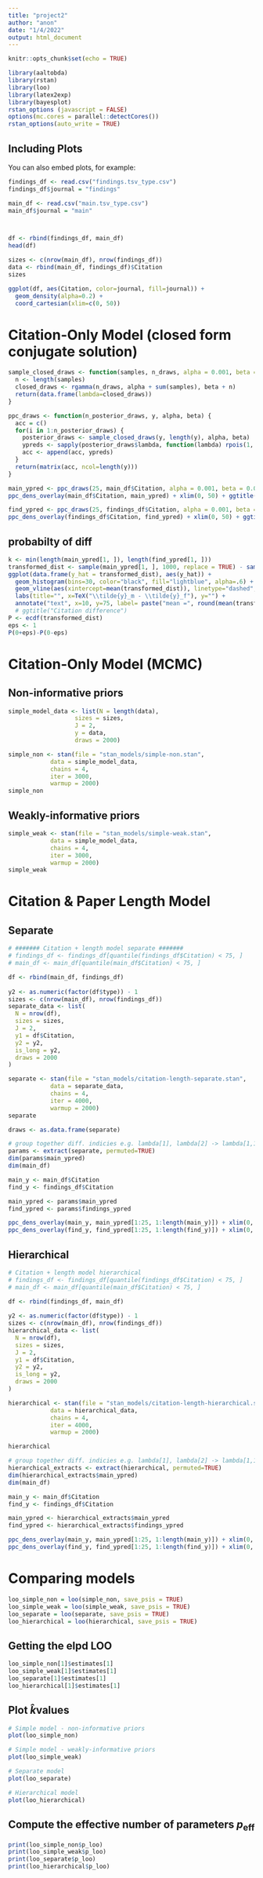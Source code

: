 ```yaml
---
title: "project2"
author: "anon"
date: "1/4/2022"
output: html_document
---
```


```r
knitr::opts_chunk$set(echo = TRUE)
```


```r
library(aaltobda)
library(rstan)
library(loo)
library(latex2exp)
library(bayesplot)
rstan_options (javascript = FALSE)
options(mc.cores = parallel::detectCores())
rstan_options(auto_write = TRUE)
```

## Including Plots

You can also embed plots, for example:

```r
findings_df <- read.csv("findings.tsv_type.csv")
findings_df$journal = "findings"

main_df <- read.csv("main.tsv_type.csv")
main_df$journal = "main"



df <- rbind(findings_df, main_df)
head(df)
```

```r
sizes <- c(nrow(main_df), nrow(findings_df))
data <- rbind(main_df, findings_df)$Citation
sizes
```

```r
ggplot(df, aes(Citation, color=journal, fill=journal)) +
  geom_density(alpha=0.2) +
  coord_cartesian(xlim=c(0, 50))
```


# Citation-Only Model (closed form conjugate solution)

```r
sample_closed_draws <- function(samples, n_draws, alpha = 0.001, beta = 0.001) {
  n <- length(samples)
  closed_draws <- rgamma(n_draws, alpha + sum(samples), beta + n)  
  return(data.frame(lambda=closed_draws))
}

ppc_draws <- function(n_posterior_draws, y, alpha, beta) {
  acc = c()
  for(i in 1:n_posterior_draws) {
    posterior_draws <- sample_closed_draws(y, length(y), alpha, beta)
    ypreds <- sapply(posterior_draws$lambda, function(lambda) rpois(1, lambda))
    acc <- append(acc, ypreds)
  }
  return(matrix(acc, ncol=length(y)))
}
```

```r

main_ypred <- ppc_draws(25, main_df$Citation, alpha = 0.001, beta = 0.001)
ppc_dens_overlay(main_df$Citation, main_ypred) + xlim(0, 50) + ggtitle("PPC Main Simple Non-informative") + theme(text = element_text(size = 16, family="sans"))   

find_ypred <- ppc_draws(25, findings_df$Citation, alpha = 0.001, beta = 0.001)
ppc_dens_overlay(findings_df$Citation, find_ypred) + xlim(0, 50) + ggtitle("PPC Findings Simple Non-informative") + theme(text = element_text(size = 16, family="sans"))   
```

## probabilty of diff

```r
k <- min(length(main_ypred[1, ]), length(find_ypred[1, ]))
transformed_dist <- sample(main_ypred[1, ], 1000, replace = TRUE) - sample(find_ypred[1, ], 1000, replace = TRUE)
ggplot(data.frame(y_hat = transformed_dist), aes(y_hat)) +
  geom_histogram(bins=30, color="black", fill="lightblue", alpha=.6) + 
  geom_vline(aes(xintercept=mean(transformed_dist)), linetype="dashed", size=.5) +
  labs(title="", x=TeX("\\tilde{y}_m - \\tilde{y}_f"), y="") + 
  annotate("text", x=10, y=75, label= paste("mean =", round(mean(transformed_dist), 1)))
  # ggtitle("Citation difference")
P <- ecdf(transformed_dist)
eps <- 1
P(0+eps)-P(0-eps)

```

# Citation-Only Model (MCMC)

## Non-informative priors

```r
simple_model_data <- list(N = length(data),
                   sizes = sizes,
                   J = 2,
                   y = data,
                   draws = 2000)

simple_non <- stan(file = "stan_models/simple-non.stan", 
            data = simple_model_data,
            chains = 4,
            iter = 3000,
            warmup = 2000)
simple_non
```

## Weakly-informative priors

```r
simple_weak <- stan(file = "stan_models/simple-weak.stan", 
            data = simple_model_data,
            chains = 4,
            iter = 3000,
            warmup = 2000)
simple_weak
```


# Citation & Paper Length Model

## Separate

```r
# ####### Citation + length model separate #######
# findings_df <- findings_df[quantile(findings_df$Citation) < 75, ]
# main_df <- main_df[quantile(main_df$Citation) < 75, ]

df <- rbind(main_df, findings_df)
  
y2 <- as.numeric(factor(df$type)) - 1
sizes <- c(nrow(main_df), nrow(findings_df))
separate_data <- list(
  N = nrow(df),
  sizes = sizes,
  J = 2,
  y1 = df$Citation,
  y2 = y2,
  is_long = y2,
  draws = 2000
)

separate <- stan(file = "stan_models/citation-length-separate.stan", 
            data = separate_data,
            chains = 4,
            iter = 4000,
            warmup = 2000)
separate
```

```r
draws <- as.data.frame(separate)

# group together diff. indicies e.g. lambda[1], lambda[2] -> lambda[1,1]
params <- extract(separate, permuted=TRUE)
dim(params$main_ypred)
dim(main_df)
```

```r
main_y <- main_df$Citation
find_y <- findings_df$Citation

main_ypred <- params$main_ypred
find_ypred <- params$findings_ypred

ppc_dens_overlay(main_y, main_ypred[1:25, 1:length(main_y)]) + xlim(0, 50)
ppc_dens_overlay(find_y, find_ypred[1:25, 1:length(find_y)]) + xlim(0, 50)
```

## Hierarchical
```r
# Citation + length model hierarchical
# findings_df <- findings_df[quantile(findings_df$Citation) < 75, ]
# main_df <- main_df[quantile(main_df$Citation) < 75, ]

df <- rbind(findings_df, main_df)
  
y2 <- as.numeric(factor(df$type)) - 1
sizes <- c(nrow(main_df), nrow(findings_df))
hierarchical_data <- list(
  N = nrow(df),
  sizes = sizes,
  J = 2,
  y1 = df$Citation,
  y2 = y2,
  is_long = y2,
  draws = 2000
)

hierarchical <- stan(file = "stan_models/citation-length-hierarchical.stan", 
            data = hierarchical_data,
            chains = 4,
            iter = 4000,
            warmup = 2000)

hierarchical
```

```r
# group together diff. indicies e.g. lambda[1], lambda[2] -> lambda[1,1]
hierarchical_extracts <- extract(hierarchical, permuted=TRUE)
dim(hierarchical_extracts$main_ypred)
dim(main_df)
```

```r
main_y <- main_df$Citation
find_y <- findings_df$Citation

main_ypred <- hierarchical_extracts$main_ypred
find_ypred <- hierarchical_extracts$findings_ypred

ppc_dens_overlay(main_y, main_ypred[1:25, 1:length(main_y)]) + xlim(0, 50)
ppc_dens_overlay(find_y, find_ypred[1:25, 1:length(find_y)]) + xlim(0, 50)
```

# Comparing models

```r
loo_simple_non = loo(simple_non, save_psis = TRUE)
loo_simple_weak = loo(simple_weak, save_psis = TRUE)
loo_separate = loo(separate, save_psis = TRUE)
loo_hierarchical = loo(hierarchical, save_psis = TRUE)
```

## Getting the elpd LOO

```r
loo_simple_non[1]$estimates[1]
loo_simple_weak[1]$estimates[1]
loo_separate[1]$estimates[1]
loo_hierarchical[1]$estimates[1]
```

## Plot $\hat{k}$values

```r
# Simple model - non-informative priors
plot(loo_simple_non)
```
```r
# Simple model - weakly-informative priors
plot(loo_simple_weak)
```

```r
# Separate model
plot(loo_separate)
```

```r
# Hierarchical model
plot(loo_hierarchical)
```

## Compute the effective number of parameters $p_\text{eff}$

```r
print(loo_simple_non$p_loo)
print(loo_simple_weak$p_loo)
print(loo_separate$p_loo)
print(loo_hierarchical$p_loo)
```

